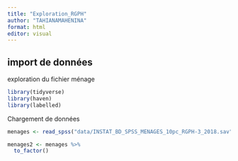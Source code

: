 ```yaml
---
title: "Exploration_RGPH"
author: "TAHIANAMAHENINA"
format: html
editor: visual
---
```


## import de données

exploration du fichier ménage

```r
library(tidyverse)
library(haven)
library(labelled)
```

Chargement de données

```r
menages <- read_spss("data/INSTAT_BD_SPSS_MENAGES_10pc_RGPH-3_2018.sav")

menages2 <- menages %>% 
  to_factor()
```
